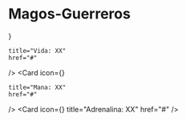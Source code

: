 
# Magos-Guerreros

<Cards>
  <Card 
    icon={<HeartIcon />}
    
    title="Vida: XX" 
    href="#" 
  />
  <Card 
    icon={<StarsIcon />}
    
    title="Mana: XX" 
    href="#" 
  />
  <Card 
    icon={<LightningIcon />}
    title="Adrenalina: XX" 
    href="#" 
  />

</Cards>

<style jsx>{`
  :global(.nextra-cards .nextra-card:nth-child(1)) {
    background-color: rgb(159 18 57);
    color: rgb(251 113 133);
  }
  :global(.nextra-cards .nextra-card:nth-child(1) svg) {
    color: rgb(251 113 133);
  }
  :global(.nextra-cards .nextra-card:nth-child(2)) {
    background-color: rgb(7 89 133);
    color: rgb(56 189 248);
  }
  :global(.nextra-cards .nextra-card:nth-child(2) svg) {
    color: rgb(56 189 248);
  }
  :global(.nextra-cards .nextra-card:nth-child(3)) {
    background-color: rgb(63 98 18);
    color: rgb(163 230 53);
  }
  :global(.nextra-cards .nextra-card:nth-child(3) svg) {
    color: rgb(163 230 53);
  }
`}</style>
